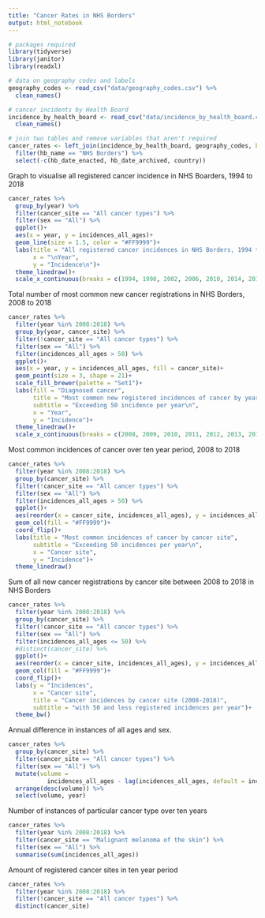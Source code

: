 ```yaml
---
title: "Cancer Rates in NHS Borders"
output: html_notebook
---
```



```r
# packages required
library(tidyverse)
library(janitor)
library(readxl)

# data on geography codes and labels
geography_codes <- read_csv("data/geography_codes.csv") %>% 
  clean_names()

# cancer incidents by Health Board
incidence_by_health_board <- read_csv("data/incidence_by_health_board.csv") %>% 
  clean_names()
```

```r
# join two tables and remove variables that aren't required
cancer_rates <- left_join(incidence_by_health_board, geography_codes, by = "hb") %>% 
  filter(hb_name == "NHS Borders") %>% 
  select(-c(hb_date_enacted, hb_date_archived, country))
```

Graph to visualise all registered cancer incidence in NHS Boarders, 1994 to 2018
```r
cancer_rates %>% 
  group_by(year) %>% 
  filter(cancer_site == "All cancer types") %>% 
  filter(sex == "All") %>% 
  ggplot()+
  aes(x = year, y = incidences_all_ages)+
  geom_line(size = 1.5, color = "#FF9999")+
  labs(title = "All registered cancer incidences in NHS Borders, 1994 to 2018\n",
       x = "\nYear",
       y = "Incidence\n")+
  theme_linedraw()+
  scale_x_continuous(breaks = c(1994, 1998, 2002, 2006, 2010, 2014, 2018))
```

Total number of most common new cancer registrations in NHS Borders, 2008 to 2018
```r
cancer_rates %>% 
  filter(year %in% 2008:2018) %>%
  group_by(year, cancer_site) %>% 
  filter(!cancer_site == "All cancer types") %>% 
  filter(sex == "All") %>% 
  filter(incidences_all_ages > 50) %>% 
  ggplot()+
  aes(x = year, y = incidences_all_ages, fill = cancer_site)+
  geom_point(size = 3, shape = 21)+
  scale_fill_brewer(palette = "Set1")+
  labs(fill = "Diagnosed cancer",
       title = "Most common new registered incidences of cancer by year, 2008 to 2018",
       subtitle = "Exceeding 50 incidence per year\n",
       x = "Year",
       y = "Incidence")+
  theme_linedraw()+
  scale_x_continuous(breaks = c(2008, 2009, 2010, 2011, 2012, 2013, 2014, 2015, 2016, 2017, 2018))

```

Most common incidences of cancer over ten year period, 2008 to 2018
```r
cancer_rates %>% 
  filter(year %in% 2008:2018) %>% 
  group_by(cancer_site) %>% 
  filter(!cancer_site == "All cancer types") %>% 
  filter(sex == "All") %>% 
  filter(incidences_all_ages > 50) %>% 
  ggplot()+
  aes(reorder(x = cancer_site, incidences_all_ages), y = incidences_all_ages)+
  geom_col(fill = "#FF9999")+
  coord_flip()+
  labs(title = "Most common incidences of cancer by cancer site",
       subtitle = "Exceeding 50 incidences per year\n",
       x = "Cancer site",
       y = "Incidence")+
  theme_linedraw()
```


Sum of all new cancer registrations by cancer site between 2008 to 2018 in NHS Borders
```r
cancer_rates %>% 
  filter(year %in% 2008:2018) %>% 
  group_by(cancer_site) %>% 
  filter(!cancer_site == "All cancer types") %>% 
  filter(sex == "All") %>% 
  filter(incidences_all_ages <= 50) %>% 
  #distinct(cancer_site) %>% 
  ggplot()+
  aes(reorder(x = cancer_site, incidences_all_ages), y = incidences_all_ages)+
  geom_col(fill = "#FF9999")+
  coord_flip()+
  labs(y = "Incidences",
       x = "Cancer site",
       title = "Cancer incidences by cancer site (2008-2018)",
       subtitle = "with 50 and less registered incidences per year")+
  theme_bw()

```

Annual difference in instances of all ages and sex.
```r
cancer_rates %>% 
  group_by(cancer_site) %>% 
  filter(cancer_site == "All cancer types") %>% 
  filter(sex == "All") %>% 
  mutate(volume = 
           incidences_all_ages - lag(incidences_all_ages, default = incidences_all_ages[1])) %>% 
  arrange(desc(volume)) %>% 
  select(volume, year)
```

Number of instances of particular cancer type over ten years
```r
cancer_rates %>% 
  filter(year %in% 2008:2018) %>% 
  filter(cancer_site == "Malignant melanoma of the skin") %>% 
  filter(sex == "All") %>% 
  summarise(sum(incidences_all_ages))
```
Amount of registered cancer sites in ten year period
```r
cancer_rates %>% 
  filter(year %in% 2008:2018) %>% 
  filter(!cancer_site == "All cancer types") %>% 
  distinct(cancer_site)
  
  
```

